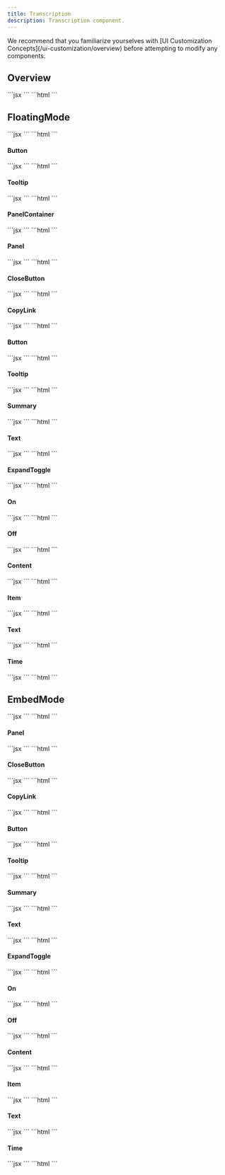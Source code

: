 ```yaml
---
title: Transcription
description: Transcription component.
---
```


<Note>
We recommend that you familiarize yourselves with [UI Customization Concepts](/ui-customization/overview) before attempting to modify any components.
</Note>

## Overview
<Tabs>
<Tab title="React / Next.js">
```jsx
<VeltWireframe>
    <VeltTranscriptionWireframe>
        <VeltTranscriptionWireframe.FloatingMode />
        <VeltTranscriptionWireframe.EmbedMode />
    </VeltTranscriptionWireframe>
</VeltWireframe>
```
</Tab>
<Tab title="Other Frameworks">
```html
<velt-wireframe style="display:none;">
    <velt-transcription-wireframe>
        <velt-transcription-floating-mode-wireframe></velt-transcription-floating-mode-wireframe>
        <velt-transcription-embed-mode-wireframe></velt-transcription-embed-mode-wireframe>
    </velt-transcription-wireframe>
</velt-wireframe>
```
</Tab>
</Tabs>

## FloatingMode
<Tabs>
<Tab title="React / Next.js">
```jsx
<VeltWireframe>
    <VeltTranscriptionWireframe.FloatingMode>
        <VeltTranscriptionWireframe.FloatingMode.Button />
        <VeltTranscriptionWireframe.FloatingMode.Tooltip />
        <VeltTranscriptionWireframe.FloatingMode.PanelContainer />
    </VeltTranscriptionWireframe.FloatingMode>
</VeltWireframe>
```
</Tab>
<Tab title="Other Frameworks">
```html
<velt-wireframe style="display:none;">
    <velt-transcription-floating-mode-wireframe>
        <velt-transcription-button-wireframe></velt-transcription-button-wireframe>
        <velt-transcription-tooltip-wireframe></velt-transcription-tooltip-wireframe>
        <velt-transcription-panel-container-wireframe></velt-transcription-panel-container-wireframe>
    </velt-transcription-floating-mode-wireframe>
</velt-wireframe>
```
</Tab>
</Tabs>

#### Button
<Tabs>
<Tab title="React / Next.js">
```jsx
<VeltWireframe>
    <VeltTranscriptionWireframe.FloatingMode.Button />
</VeltWireframe>
```
</Tab>
<Tab title="Other Frameworks">
```html
<velt-wireframe style="display:none;">
    <velt-transcription-button-wireframe></velt-transcription-button-wireframe>
</velt-wireframe>
```
</Tab>
</Tabs>

#### Tooltip
<Tabs>
<Tab title="React / Next.js">
```jsx
<VeltWireframe>
    <VeltTranscriptionWireframe.FloatingMode.Tooltip />
</VeltWireframe>
```
</Tab>
<Tab title="Other Frameworks">
```html
<velt-wireframe style="display:none;">
    <velt-transcription-tooltip-wireframe></velt-transcription-tooltip-wireframe>
</velt-wireframe>
```
</Tab>
</Tabs>

#### PanelContainer
<Tabs>
<Tab title="React / Next.js">
```jsx
<VeltWireframe>
    <VeltTranscriptionWireframe.FloatingMode.PanelContainer>
        <VeltTranscriptionWireframe.FloatingMode.Panel />
    </VeltTranscriptionWireframe.FloatingMode.PanelContainer>
</VeltWireframe>
```
</Tab>
<Tab title="Other Frameworks">
```html
<velt-wireframe style="display:none;">
    <velt-transcription-panel-container-wireframe>
        <velt-transcription-panel-wireframe></velt-transcription-panel-wireframe>
    </velt-transcription-panel-container-wireframe>
</velt-wireframe>
```
</Tab>
</Tabs>

#### Panel
<Tabs>
<Tab title="React / Next.js">
```jsx
<VeltWireframe>
    <VeltTranscriptionWireframe.FloatingMode.Panel>
        <VeltTranscriptionWireframe.FloatingMode.Panel.CloseButton />
        <VeltTranscriptionWireframe.FloatingMode.Panel.CopyLink />
        <VeltTranscriptionWireframe.FloatingMode.Panel.Summary />
        <VeltTranscriptionWireframe.FloatingMode.Panel.Content />
    </VeltTranscriptionWireframe.FloatingMode.Panel>
</VeltWireframe>
```
</Tab>
<Tab title="Other Frameworks">
```html
<velt-wireframe style="display:none;">
    <velt-transcription-panel-wireframe>
        <velt-transcription-close-button-wireframe></velt-transcription-close-button-wireframe>
        <velt-transcription-copy-link-wireframe></velt-transcription-copy-link-wireframe>
        <velt-transcription-summary-wireframe></velt-transcription-summary-wireframe>
        <velt-transcription-content-wireframe></velt-transcription-content-wireframe>
    </velt-transcription-panel-wireframe>
</velt-wireframe>
```
</Tab>
</Tabs>

#### CloseButton
<Tabs>
<Tab title="React / Next.js">
```jsx
<VeltWireframe>
    <VeltTranscriptionWireframe.FloatingMode.Panel.CloseButton />
</VeltWireframe>
```
</Tab>
<Tab title="Other Frameworks">
```html
<velt-wireframe style="display:none;">
    <velt-transcription-close-button-wireframe></velt-transcription-close-button-wireframe>
</velt-wireframe>
```
</Tab>
</Tabs>

#### CopyLink
<Tabs>
<Tab title="React / Next.js">
```jsx
<VeltWireframe>
    <VeltTranscriptionWireframe.FloatingMode.Panel.CopyLink>
        <VeltTranscriptionWireframe.FloatingMode.Panel.CopyLink.Button />
        <VeltTranscriptionWireframe.FloatingMode.Panel.CopyLink.Tooltip />
    </VeltTranscriptionWireframe.FloatingMode.Panel.CopyLink>
</VeltWireframe>
```
</Tab>
<Tab title="Other Frameworks">
```html
<velt-wireframe style="display:none;">
    <velt-transcription-copy-link-wireframe>
        <velt-transcription-copy-link-button-wireframe></velt-transcription-copy-link-button-wireframe>
        <velt-transcription-copy-link-tooltip-wireframe></velt-transcription-copy-link-tooltip-wireframe>
    </velt-transcription-copy-link-wireframe>
</velt-wireframe>
```
</Tab>
</Tabs>

#### Button
<Tabs>
<Tab title="React / Next.js">
```jsx
<VeltWireframe>
    <VeltTranscriptionWireframe.FloatingMode.Panel.CopyLink.Button />
</VeltWireframe>
```
</Tab>
<Tab title="Other Frameworks">
```html
<velt-wireframe style="display:none;">
    <velt-transcription-copy-link-button-wireframe></velt-transcription-copy-link-button-wireframe>
</velt-wireframe>
```
</Tab>
</Tabs>

#### Tooltip
<Tabs>
<Tab title="React / Next.js">
```jsx
<VeltWireframe>
    <VeltTranscriptionWireframe.FloatingMode.Panel.CopyLink.Tooltip />
</VeltWireframe>
```
</Tab>
<Tab title="Other Frameworks">
```html
<velt-wireframe style="display:none;">
    <velt-transcription-copy-link-tooltip-wireframe></velt-transcription-copy-link-tooltip-wireframe>
</velt-wireframe>
```
</Tab>
</Tabs>

#### Summary
<Tabs>
<Tab title="React / Next.js">
```jsx
<VeltWireframe>
    <VeltTranscriptionWireframe.FloatingMode.Panel.Summary>
        <VeltTranscriptionWireframe.FloatingMode.Panel.Summary.Text />
        <VeltTranscriptionWireframe.FloatingMode.Panel.Summary.ExpandToggle />
    </VeltTranscriptionWireframe.FloatingMode.Panel.Summary>
</VeltWireframe>
```
</Tab>
<Tab title="Other Frameworks">
```html
<velt-wireframe style="display:none;">
    <velt-transcription-summary-wireframe>
        <velt-transcription-summary-text-wireframe></velt-transcription-summary-text-wireframe>
        <velt-transcription-summary-expand-toggle-wireframe></velt-transcription-summary-expand-toggle-wireframe>
    </velt-transcription-summary-wireframe>
</velt-wireframe>
```
</Tab>
</Tabs>

#### Text
<Tabs>
<Tab title="React / Next.js">
```jsx
<VeltWireframe>
    <VeltTranscriptionWireframe.FloatingMode.Panel.Summary.Text />
</VeltWireframe>
```
</Tab>
<Tab title="Other Frameworks">
```html
<velt-wireframe style="display:none;">
    <velt-transcription-summary-text-wireframe></velt-transcription-summary-text-wireframe>
</velt-wireframe>
```
</Tab>
</Tabs>

#### ExpandToggle
<Tabs>
<Tab title="React / Next.js">
```jsx
<VeltWireframe>
    <VeltTranscriptionWireframe.FloatingMode.Panel.Summary.ExpandToggle>
        <VeltTranscriptionWireframe.FloatingMode.Panel.Summary.ExpandToggle.On />
        <VeltTranscriptionWireframe.FloatingMode.Panel.Summary.ExpandToggle.Off />
    </VeltTranscriptionWireframe.FloatingMode.Panel.Summary.ExpandToggle>
</VeltWireframe>
```
</Tab>
<Tab title="Other Frameworks">
```html
<velt-wireframe style="display:none;">
    <velt-transcription-summary-expand-toggle-wireframe>
        <velt-transcription-summary-expand-toggle-on-wireframe></velt-transcription-summary-expand-toggle-on-wireframe>
        <velt-transcription-summary-expand-toggle-off-wireframe></velt-transcription-summary-expand-toggle-off-wireframe>
    </velt-transcription-summary-expand-toggle-wireframe>
</velt-wireframe>
```
</Tab>
</Tabs>

#### On
<Tabs>
<Tab title="React / Next.js">
```jsx
<VeltWireframe>
    <VeltTranscriptionWireframe.FloatingMode.Panel.Summary.ExpandToggle.On />
</VeltWireframe>
```
</Tab>
<Tab title="Other Frameworks">
```html
<velt-wireframe style="display:none;">
    <velt-transcription-summary-expand-toggle-on-wireframe></velt-transcription-summary-expand-toggle-on-wireframe>
</velt-wireframe>
```
</Tab>
</Tabs>

#### Off
<Tabs>
<Tab title="React / Next.js">
```jsx
<VeltWireframe>
    <VeltTranscriptionWireframe.FloatingMode.Panel.Summary.ExpandToggle.Off />
</VeltWireframe>
```
</Tab>
<Tab title="Other Frameworks">
```html
<velt-wireframe style="display:none;">
    <velt-transcription-summary-expand-toggle-off-wireframe></velt-transcription-summary-expand-toggle-off-wireframe>
</velt-wireframe>
```
</Tab>
</Tabs>

#### Content
<Tabs>
<Tab title="React / Next.js">
```jsx
<VeltWireframe>
    <VeltTranscriptionWireframe.FloatingMode.Panel.Content>
        <VeltTranscriptionWireframe.FloatingMode.Panel.Content.Item />
    </VeltTranscriptionWireframe.FloatingMode.Panel.Content>
</VeltWireframe>
```
</Tab>
<Tab title="Other Frameworks">
```html
<velt-wireframe style="display:none;">
    <velt-transcription-content-wireframe>
        <velt-transcription-content-item-wireframe></velt-transcription-content-item-wireframe>
    </velt-transcription-content-wireframe>
</velt-wireframe>
```
</Tab>
</Tabs>

#### Item
<Tabs>
<Tab title="React / Next.js">
```jsx
<VeltWireframe>
    <VeltTranscriptionWireframe.FloatingMode.Panel.Content.Item>
        <VeltTranscriptionWireframe.FloatingMode.Panel.Content.Item.Text />
        <VeltTranscriptionWireframe.FloatingMode.Panel.Content.Item.Time />
    </VeltTranscriptionWireframe.FloatingMode.Panel.Content.Item>
</VeltWireframe>
```
</Tab>
<Tab title="Other Frameworks">
```html
<velt-wireframe style="display:none;">
    <velt-transcription-content-item-wireframe>
        <velt-transcription-content-item-text-wireframe></velt-transcription-content-item-text-wireframe>
        <velt-transcription-content-item-time-wireframe></velt-transcription-content-item-time-wireframe>
    </velt-transcription-content-item-wireframe>
</velt-wireframe>
```
</Tab>
</Tabs>

#### Text
<Tabs>
<Tab title="React / Next.js">
```jsx
<VeltWireframe>
    <VeltTranscriptionWireframe.FloatingMode.Panel.Content.Item.Text />
</VeltWireframe>
```
</Tab>
<Tab title="Other Frameworks">
```html
<velt-wireframe style="display:none;">
    <velt-transcription-content-item-text-wireframe></velt-transcription-content-item-text-wireframe>
</velt-wireframe>
```
</Tab>
</Tabs>

#### Time
<Tabs>
<Tab title="React / Next.js">
```jsx
<VeltWireframe>
    <VeltTranscriptionWireframe.FloatingMode.Panel.Content.Item.Time />
</VeltWireframe>
```
</Tab>
<Tab title="Other Frameworks">
```html
<velt-wireframe style="display:none;">
    <velt-transcription-content-item-time-wireframe></velt-transcription-content-item-time-wireframe>
</velt-wireframe>
```
</Tab>
</Tabs>

## EmbedMode
<Tabs>
<Tab title="React / Next.js">
```jsx
<VeltWireframe>
    <VeltTranscriptionWireframe.EmbedMode>
        <VeltTranscriptionWireframe.EmbedMode.Panel />
    </VeltTranscriptionWireframe.EmbedMode>
</VeltWireframe>
```
</Tab>
<Tab title="Other Frameworks">
```html
<velt-wireframe style="display:none;">
    <velt-transcription-embed-mode-wireframe>
        <velt-transcription-panel-wireframe></velt-transcription-panel-wireframe>
    </velt-transcription-embed-mode-wireframe>
</velt-wireframe>
```
</Tab>
</Tabs>

#### Panel
<Tabs>
<Tab title="React / Next.js">
```jsx
<VeltWireframe>
    <VeltTranscriptionWireframe.EmbedMode.Panel>
        <VeltTranscriptionWireframe.EmbedMode.Panel.CloseButton />
        <VeltTranscriptionWireframe.EmbedMode.Panel.CopyLink />
        <VeltTranscriptionWireframe.EmbedMode.Panel.Summary />
        <VeltTranscriptionWireframe.EmbedMode.Panel.Content />
    </VeltTranscriptionWireframe.EmbedMode.Panel>
</VeltWireframe>
```
</Tab>
<Tab title="Other Frameworks">
```html
<velt-wireframe style="display:none;">
    <velt-transcription-panel-wireframe>
        <velt-transcription-close-button-wireframe></velt-transcription-close-button-wireframe>
        <velt-transcription-copy-link-wireframe></velt-transcription-copy-link-wireframe>
        <velt-transcription-summary-wireframe></velt-transcription-summary-wireframe>
        <velt-transcription-content-wireframe></velt-transcription-content-wireframe>
    </velt-transcription-panel-wireframe>
</velt-wireframe>
```
</Tab>
</Tabs>

#### CloseButton
<Tabs>
<Tab title="React / Next.js">
```jsx
<VeltWireframe>
    <VeltTranscriptionWireframe.EmbedMode.Panel.CloseButton />
</VeltWireframe>
```
</Tab>
<Tab title="Other Frameworks">
```html
<velt-wireframe style="display:none;">
    <velt-transcription-close-button-wireframe></velt-transcription-close-button-wireframe>
</velt-wireframe>
```
</Tab>
</Tabs>

#### CopyLink
<Tabs>
<Tab title="React / Next.js">
```jsx
<VeltWireframe>
    <VeltTranscriptionWireframe.EmbedMode.Panel.CopyLink>
        <VeltTranscriptionWireframe.EmbedMode.Panel.CopyLink.Button />
        <VeltTranscriptionWireframe.EmbedMode.Panel.CopyLink.Tooltip />
    </VeltTranscriptionWireframe.EmbedMode.Panel.CopyLink>
</VeltWireframe>
```
</Tab>
<Tab title="Other Frameworks">
```html
<velt-wireframe style="display:none;">
    <velt-transcription-copy-link-wireframe>
        <velt-transcription-copy-link-button-wireframe></velt-transcription-copy-link-button-wireframe>
        <velt-transcription-copy-link-tooltip-wireframe></velt-transcription-copy-link-tooltip-wireframe>
    </velt-transcription-copy-link-wireframe>
</velt-wireframe>
```
</Tab>
</Tabs>

#### Button
<Tabs>
<Tab title="React / Next.js">
```jsx
<VeltWireframe>
    <VeltTranscriptionWireframe.EmbedMode.Panel.CopyLink.Button />
</VeltWireframe>
```
</Tab>
<Tab title="Other Frameworks">
```html
<velt-wireframe style="display:none;">
    <velt-transcription-copy-link-button-wireframe></velt-transcription-copy-link-button-wireframe>
</velt-wireframe>
```
</Tab>
</Tabs>

#### Tooltip
<Tabs>
<Tab title="React / Next.js">
```jsx
<VeltWireframe>
    <VeltTranscriptionWireframe.EmbedMode.Panel.CopyLink.Tooltip />
</VeltWireframe>
```
</Tab>
<Tab title="Other Frameworks">
```html
<velt-wireframe style="display:none;">
    <velt-transcription-copy-link-tooltip-wireframe></velt-transcription-copy-link-tooltip-wireframe>
</velt-wireframe>
```
</Tab>
</Tabs>

#### Summary
<Tabs>
<Tab title="React / Next.js">
```jsx
<VeltWireframe>
    <VeltTranscriptionWireframe.EmbedMode.Panel.Summary>
        <VeltTranscriptionWireframe.EmbedMode.Panel.Summary.Text />
        <VeltTranscriptionWireframe.EmbedMode.Panel.Summary.ExpandToggle />
    </VeltTranscriptionWireframe.EmbedMode.Panel.Summary>
</VeltWireframe>
```
</Tab>
<Tab title="Other Frameworks">
```html
<velt-wireframe style="display:none;">
    <velt-transcription-summary-wireframe>
        <velt-transcription-summary-text-wireframe></velt-transcription-summary-text-wireframe>
        <velt-transcription-summary-expand-toggle-wireframe></velt-transcription-summary-expand-toggle-wireframe>
    </velt-transcription-summary-wireframe>
</velt-wireframe>
```
</Tab>
</Tabs>

#### Text
<Tabs>
<Tab title="React / Next.js">
```jsx
<VeltWireframe>
    <VeltTranscriptionWireframe.EmbedMode.Panel.Summary.Text />
</VeltWireframe>
```
</Tab>
<Tab title="Other Frameworks">
```html
<velt-wireframe style="display:none;">
    <velt-transcription-summary-text-wireframe></velt-transcription-summary-text-wireframe>
</velt-wireframe>
```
</Tab>
</Tabs>

#### ExpandToggle
<Tabs>
<Tab title="React / Next.js">
```jsx
<VeltWireframe>
    <VeltTranscriptionWireframe.EmbedMode.Panel.Summary.ExpandToggle>
        <VeltTranscriptionWireframe.EmbedMode.Panel.Summary.ExpandToggle.On />
        <VeltTranscriptionWireframe.EmbedMode.Panel.Summary.ExpandToggle.Off />
    </VeltTranscriptionWireframe.EmbedMode.Panel.Summary.ExpandToggle>
</VeltWireframe>
```
</Tab>
<Tab title="Other Frameworks">
```html
<velt-wireframe style="display:none;">
    <velt-transcription-summary-expand-toggle-wireframe>
        <velt-transcription-summary-expand-toggle-on-wireframe></velt-transcription-summary-expand-toggle-on-wireframe>
        <velt-transcription-summary-expand-toggle-off-wireframe></velt-transcription-summary-expand-toggle-off-wireframe>
    </velt-transcription-summary-expand-toggle-wireframe>
</velt-wireframe>
```
</Tab>
</Tabs>

#### On
<Tabs>
<Tab title="React / Next.js">
```jsx
<VeltWireframe>
    <VeltTranscriptionWireframe.EmbedMode.Panel.Summary.ExpandToggle.On />
</VeltWireframe>
```
</Tab>
<Tab title="Other Frameworks">
```html
<velt-wireframe style="display:none;">
    <velt-transcription-summary-expand-toggle-on-wireframe></velt-transcription-summary-expand-toggle-on-wireframe>
</velt-wireframe>
```
</Tab>
</Tabs>

#### Off
<Tabs>
<Tab title="React / Next.js">
```jsx
<VeltWireframe>
    <VeltTranscriptionWireframe.EmbedMode.Panel.Summary.ExpandToggle.Off />
</VeltWireframe>
```
</Tab>
<Tab title="Other Frameworks">
```html
<velt-wireframe style="display:none;">
    <velt-transcription-summary-expand-toggle-off-wireframe></velt-transcription-summary-expand-toggle-off-wireframe>
</velt-wireframe>
```
</Tab>
</Tabs>

#### Content
<Tabs>
<Tab title="React / Next.js">
```jsx
<VeltWireframe>
    <VeltTranscriptionWireframe.EmbedMode.Panel.Content>
        <VeltTranscriptionWireframe.EmbedMode.Panel.Content.Item />
    </VeltTranscriptionWireframe.EmbedMode.Panel.Content>
</VeltWireframe>
```
</Tab>
<Tab title="Other Frameworks">
```html
<velt-wireframe style="display:none;">
    <velt-transcription-content-wireframe>
        <velt-transcription-content-item-wireframe></velt-transcription-content-item-wireframe>
    </velt-transcription-content-wireframe>
</velt-wireframe>
```
</Tab>
</Tabs>

#### Item
<Tabs>
<Tab title="React / Next.js">
```jsx
<VeltWireframe>
    <VeltTranscriptionWireframe.EmbedMode.Panel.Content.Item>
        <VeltTranscriptionWireframe.EmbedMode.Panel.Content.Item.Text />
        <VeltTranscriptionWireframe.EmbedMode.Panel.Content.Item.Time />
    </VeltTranscriptionWireframe.EmbedMode.Panel.Content.Item>
</VeltWireframe>
```
</Tab>
<Tab title="Other Frameworks">
```html
<velt-wireframe style="display:none;">
    <velt-transcription-content-item-wireframe>
        <velt-transcription-content-item-text-wireframe></velt-transcription-content-item-text-wireframe>
        <velt-transcription-content-item-time-wireframe></velt-transcription-content-item-time-wireframe>
    </velt-transcription-content-item-wireframe>
</velt-wireframe>
```
</Tab>
</Tabs>

#### Text
<Tabs>
<Tab title="React / Next.js">
```jsx
<VeltWireframe>
    <VeltTranscriptionWireframe.EmbedMode.Panel.Content.Item.Text />
</VeltWireframe>
```
</Tab>
<Tab title="Other Frameworks">
```html
<velt-wireframe style="display:none;">
    <velt-transcription-content-item-text-wireframe></velt-transcription-content-item-text-wireframe>
</velt-wireframe>
```
</Tab>
</Tabs>

#### Time
<Tabs>
<Tab title="React / Next.js">
```jsx
<VeltWireframe>
    <VeltTranscriptionWireframe.EmbedMode.Panel.Content.Item.Time />
</VeltWireframe>
```
</Tab>
<Tab title="Other Frameworks">
```html
<velt-wireframe style="display:none;">
    <velt-transcription-content-item-time-wireframe></velt-transcription-content-item-time-wireframe>
</velt-wireframe>
```
</Tab>
</Tabs>